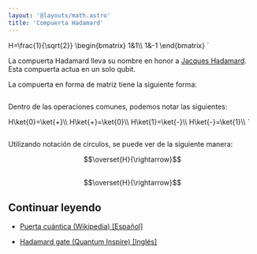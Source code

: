 ```yaml
---
layout: '@layouts/math.astro'
title: 'Compuerta Hadamard'
---
```



H=\\frac{1}{\\sqrt{2}}
\\begin{bmatrix}
1&1\\\\
1&-1
\\end{bmatrix}
`

La compuerta Hadamard lleva su nombre en honor a <a href="https://es.wikipedia.org/wiki/Jacques_Hadamard" target="_blank">Jacques Hadamard</a>. Esta compuerta actua en un solo qubit.

La compuerta en forma de matriz tiene la siguiente forma:

<Math latex={hadamard_matrix_latex} />

Dentro de las operaciones comunes, podemos notar las siguientes:

H\\ket{0}=\\ket{+}\\\\
H\\ket{+}=\\ket{0}\\\\
H\\ket{1}=\\ket{-}\\\\
H\\ket{-}=\\ket{1}\\\\
`

<Math latex={common_operation_1} />

Utilizando notación de circulos, se puede ver de la siguiente manera:

<div style="display: flex; justify-content:center; align-items:center; margin-bottom:30px; flex-direction:row">
    <Circle width={"100"} phase={"0"} prob={0} label={"\\ket{0}"}/>
    <Circle width={"100"} phase={"0"} prob={1} label={"\\ket{1}"}/>
    $$\overset{H}{\rightarrow}$$ 
    <Circle width={"100"} phase={"0"} prob={0.5} label={"\\ket{0}"}/>
    <Circle width={"100"} phase={"0"} prob={0.5} label={"\\ket{1}"}/>
</div>

<div style="display: flex; justify-content:center; align-items:center; margin-bottom:30px; flex-direction:row">
    <Circle width={"100"} phase={"0"} prob={1} label={"\\ket{0}"}/>
    <Circle width={"100"} phase={"0"} prob={0} label={"\\ket{1}"}/>
    $$\overset{H}{\rightarrow}$$ 
    <Circle width={"100"} phase={"0"} prob={0.5} label={"\\ket{0}"}/>
    <Circle width={"100"} phase={"180"} prob={0.5} label={"\\ket{1}"}/>
</div>

## Continuar leyendo

- <a target="_blank" href="https://es.wikipedia.org/wiki/Puerta_cu%C3%A1ntica">Puerta cuántica (Wikipedia) [Español]</a>

- <a target="_blank" href="https://www.quantum-inspire.com/kbase/hadamard/">Hadamard gate (Quantum Inspire) [Inglés]</a>

